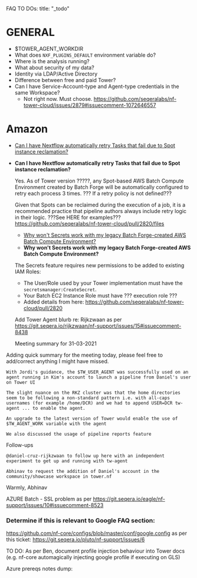FAQ TO DOs:
title: "\_todo"

# GENERAL

- $TOWER_AGENT_WORKDIR
- What does `NXF_PLUGINS_DEFAULT` environment variable do?
- Where is the analysis running?
- What about security of my data?
- Identity via LDAP/Active Directory
- Difference between free and paid Tower?
- Can I have Service-Account-type and Agent-type credentials in the same Workspace?
  - Not right now. Must choose. https://github.com/seqeralabs/nf-tower-cloud/issues/2879#issuecomment-1072646557

# Amazon

- [Can I have Nextflow automatically retry Tasks that fail due to Spot instance reclamation?](#aws_spot_retry)
- **Can I have Nextflow automatically retry Tasks that fail due to Spot instance reclamation?** <a id="aws_spot_retry"></a>

  Yes. As of Tower version ?????, any Spot-based AWS Batch Compute Environment created by Batch Forge will be automatically configured to retry each process 3 times. ??? If a retry policy is not defined???

  Given that Spots can be reclaimed during the execution of a job, it is a recommended practice that pipeline authors always include retry logic in their logic. ???See HERE for examples???
  https://github.com/seqeralabs/nf-tower-cloud/pull/2820/files

  - [Why won't Secrets work with my legacy Batch Forge-created AWS Batch Compute Environment?](aws_secrets_legacy)
  - **Why won't Secrets work with my legacy Batch Forge-created AWS Batch Compute Environment?** <a id="aws_secrets_legacy"></a>

  The Secrets feature requires new permissions to be added to existing IAM Roles:

  - The User/Role used by your Tower implementation must have the `secretsmanager:CreateSecret`.
  - Your Batch EC2 Instance Role must have ??? execution role ???
  - Added details from here: https://github.com/seqeralabs/nf-tower-cloud/pull/2820

  Add Tower Agent blurb re: Rijkzwaan as per https://git.seqera.io/rijkzwaan/nf-support/issues/15#issuecomment-8438

  Meeting summary for 31-03-2021

Adding quick summary for the meeting today, please feel free to add/correct anything I might have missed.

    With Jordi's guidance, the $TW_USER_AGENT was successfully used on an agent running in Kim's account to launch a pipeline from Daniel's user on Tower UI

    The slight nuance on the RKZ cluster was that the home directories seem to be following a non-standard pattern i.e. with all-caps usernames (for example /home/DCR) and we had to append USER=DCR tw-agent ... to enable the agent.

    An upgrade to the latest version of Tower would enable the use of $TW_AGENT_WORK variable with the agent

    We also discussed the usage of pipeline reports feature

Follow-ups

    @daniel-cruz-rijkzwaan to follow up here with an independent experiment to get up and running with tw-agent

    Abhinav to request the addition of Daniel's account in the community/showcase workspace in tower.nf

Warmly,
Abhinav

AZURE Batch - SSL problem as per https://git.seqera.io/eagle/nf-support/issues/10#issuecomment-8523

### Determine if this is relevant to Google FAQ section:

https://github.com/nf-core/configs/blob/master/conf/google.config as per this ticket: https://git.seqera.io/pluto/nf-support/issues/6

TO DO: As per Ben, document profile injection behaviour into Tower docs (e.g. nf-core automagically injecting google profile if executing on GLS)

Azure prereqs notes dump:

<!-- To do: Write section on this. Use Application Gateway. Blurb about why  -->

<!-- ? Where to get from? [Free managed cert through App Service. Can generate own. Can buy from Azure (via GoDaddy). Store in Azure Key Vault](https://docs.microsoft.com/en-us/azure/app-service/configure-ssl-certificate) -->
<!-- ### Option 1: Microsoft-Specific -->
<!-- ? This is? [Application Gateway with TLS](https://docs.microsoft.com/en-us/azure/application-gateway/create-ssl-portal), [Application Gateway DNS](https://docs.microsoft.com/en-us/azure/application-gateway/application-gateway-faq), route traffic via DNS system (Route53/Azure DNS) -->

<!-- App service seems to offer DNS and certs but appears to be a full deployment solution - no need for the VM. -->
<!-- URL xxxxx.azurewebsites.net -> seems to allow custom domains (can buy from Azure) -->